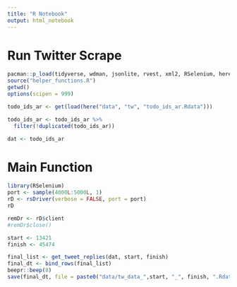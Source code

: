 ```yaml
---
title: "R Notebook"
output: html_notebook
---
```


# Run Twitter Scrape 

```r
pacman::p_load(tidyverse, wdman, jsonlite, rvest, xml2, RSelenium, here, crayon, here)
source("helper_functions.R")
getwd()
options(scipen = 999)

todo_ids_ar <- get(load(here("data", "tw", "todo_ids_ar.Rdata")))

todo_ids_ar <- todo_ids_ar %>%
  filter(!duplicated(todo_ids_ar))

dat <- todo_ids_ar


```
# Main Function

```r
library(RSelenium)
port <- sample(4000L:5000L, 1)
rD <- rsDriver(verbose = FALSE, port = port)
rD

remDr <- rD$client
#remDr$close()

start <- 13421
finish <- 45474

final_list <- get_tweet_replies(dat, start, finish)
final_dt <- bind_rows(final_list)
beepr::beep(8)
save(final_dt, file = paste0("data/tw_data_",start, "_", finish, ".Rdata"))
```

